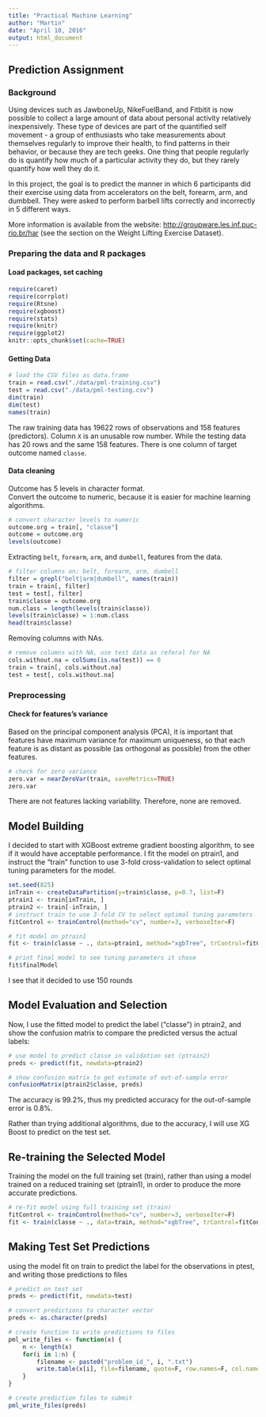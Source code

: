 ```yaml
---
title: "Practical Machine Learning"
author: "Martin"
date: "April 10, 2016"
output: html_document
---
```


## Prediction Assignment

### Background
Using devices such as JawboneUp, NikeFuelBand, and Fitbitit is now possible to collect a large amount of data about personal activity relatively inexpensively. These type of devices are part of the quantified self movement - a group of enthusiasts who take measurements about themselves regularly to improve their health, to find patterns in
their behavior, or because they are tech geeks. One thing that people regularly do is quantify how much of a particular activity they do, but they rarely quantify how well they do it.  
   
In this project, the goal is to predict the manner in which 6 participants did their exercise using data from accelerators on the belt, forearm, arm, and dumbbell. They were asked to perform barbell lifts correctly and incorrectly in 5 different ways. 

More information is available from the website: [http://groupware.les.inf.puc-rio.br/har](http://groupware.les.inf.puc-rio.br/har) (see the section on the Weight Lifting Exercise Dataset).   

### Preparing the data and R packages  

#### Load packages, set caching 

```r
require(caret)
require(corrplot)
require(Rtsne)
require(xgboost)
require(stats)
require(knitr)
require(ggplot2)
knitr::opts_chunk$set(cache=TRUE)
```
  
#### Getting Data
```r
# load the CSV files as data.frame 
train = read.csv("./data/pml-training.csv")
test = read.csv("./data/pml-testing.csv")
dim(train)
dim(test)
names(train)
```  

The raw training data has 19622 rows of observations and 158 features (predictors). Column `X` is an unusable row number. While the testing data has 20 rows and the same 158 features. There is one column of target outcome named `classe`.   

#### Data cleaning

Outcome has 5 levels in character format.   
Convert the outcome to numeric, because it is easier for machine learning algorithms.   
```r
# convert character levels to numeric
outcome.org = train[, "classe"]
outcome = outcome.org 
levels(outcome)
```
Extracting `belt`, `forearm`, `arm`, and `dumbell`, features from the data.  
```r
# filter columns on: belt, forearm, arm, dumbell
filter = grepl("belt|arm|dumbell", names(train))
train = train[, filter]
test = test[, filter]
train$classe = outcome.org
num.class = length(levels(train$classe))
levels(train$classe) = 1:num.class
head(train$classe)
```

Removing columns with NAs.   
```r
# remove columns with NA, use test data as referal for NA
cols.without.na = colSums(is.na(test)) == 0
train = train[, cols.without.na]
test = test[, cols.without.na]
```

### Preprocessing  

#### Check for features's variance

Based on the principal component analysis (PCA), it is important that features have maximum variance for maximum uniqueness, so that each feature is as distant as possible (as orthogonal as possible) from the other features.   
```r
# check for zero variance
zero.var = nearZeroVar(train, saveMetrics=TRUE)
zero.var
```
There are not features lacking variability. Therefore, none are removed.  

## Model Building

I decided to start with XGBoost extreme gradient boosting algorithm, to see if it would have acceptable performance. I fit the model on ptrain1, and instruct the "train" function to use 3-fold cross-validation to select optimal tuning parameters for the model.

```r
set.seed(825)
inTrain <- createDataPartition(y=train$classe, p=0.7, list=F)
ptrain1 <- train[inTrain, ]
ptrain2 <- train[-inTrain, ]
# instruct train to use 3-fold CV to select optimal tuning parameters
fitControl <- trainControl(method="cv", number=3, verboseIter=F)

# fit model on ptrain1
fit <- train(classe ~ ., data=ptrain1, method="xgbTree", trControl=fitControl)

# print final model to see tuning parameters it chose
fit$finalModel
```

I see that it decided to use 150 rounds

## Model Evaluation and Selection

Now, I use the fitted model to predict the label ("classe") in ptrain2, and show the confusion matrix to compare the predicted versus the actual labels:

```r
# use model to predict classe in validation set (ptrain2)
preds <- predict(fit, newdata=ptrain2)

# show confusion matrix to get estimate of out-of-sample error
confusionMatrix(ptrain2$classe, preds)
```

The accuracy is 99.2%, thus my predicted accuracy for the out-of-sample error is 0.8%.

Rather than trying additional algorithms, due to the accuracy, I will use XG Boost to predict on the test set.

## Re-training the Selected Model

Training the model on the full training set (train), rather than using a model trained on a reduced training set (ptrain1), in order to produce the more accurate predictions. 

```r
# re-fit model using full training set (train)
fitControl <- trainControl(method="cv", number=3, verboseIter=F)
fit <- train(classe ~ ., data=train, method="xgbTree", trControl=fitControl)
```

## Making Test Set Predictions

using the model fit on train to predict the label for the observations in ptest, and writing those predictions to files

```r
# predict on test set
preds <- predict(fit, newdata=test)

# convert predictions to character vector
preds <- as.character(preds)

# create function to write predictions to files
pml_write_files <- function(x) {
    n <- length(x)
    for(i in 1:n) {
        filename <- paste0("problem_id_", i, ".txt")
        write.table(x[i], file=filename, quote=F, row.names=F, col.names=F)
    }
}

# create prediction files to submit
pml_write_files(preds)
```
